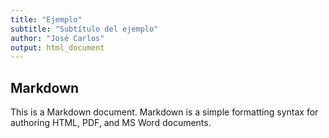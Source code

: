 ```yaml
---
title: "Ejemplo"
subtitle: "Subtítulo del ejemplo"
author: "José Carlos"
output: html_document
---
```


## Markdown

This is a Markdown document. Markdown is a simple formatting syntax for authoring HTML, PDF, and MS Word documents.
